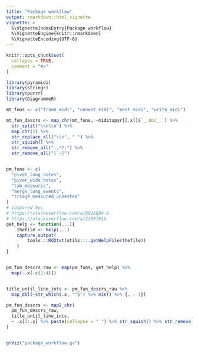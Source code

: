 ```yaml
---
title: "Package workflow"
output: rmarkdown::html_vignette
vignette: >
  %\VignetteIndexEntry{Package workflow}
  %\VignetteEngine{knitr::rmarkdown}
  %\VignetteEncoding{UTF-8}
---
```


```r
knitr::opts_chunk$set(
  collapse = TRUE,
  comment = "#>"
)
```

```r
library(pyramidi)
library(stringr)
library(purrr)
library(DiagrammeR)

mt_funs <- c("frame_midi", "unnest_midi", "nest_midi", "write_midi")

mt_fun_descrs <- map_chr(mt_funs, ~miditapyr[[.x]]$`__doc__`) %>% 
  str_split("\\n\\n") %>% 
  map_chr(1) %>% 
  str_replace_all("\\n", " ") %>% 
  str_squish() %>% 
  str_remove_all(":.*?:") %>% 
  str_remove_all("[`~]") 


pm_funs <- c(
  "pivot_long_notes",
  "pivot_wide_notes",
  "tab_measures",
  "merge_long_events",
  "triage_measured_unnested"
)
# inspired by:
# https://stackoverflow.com/a/8928894 &
# https://stackoverflow.com/a/23897916
get_help <- function(...){
    thefile <- help(...)
    capture.output(
        tools:::Rd2txt(utils:::.getHelpFile(thefile))
    )
}


pm_fun_descrs_raw <- map(pm_funs, get_help) %>% 
  map(~.x[-c(1:4)])


title_until_line_ints <- pm_fun_descrs_raw %>% 
  map_dbl(~str_which(.x, "^$") %>% min() %>% {. - 1})

pm_fun_descrs <- map2_chr(
  pm_fun_descrs_raw,
  title_until_line_ints,
  ~ .x[1:.y] %>% paste(collapse = " ") %>% str_squish() %>% str_remove_all("[`']")
)


grViz("package_workflow.gv")
```
